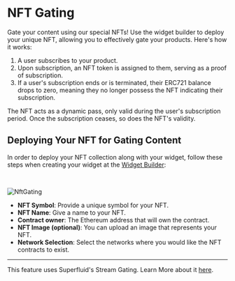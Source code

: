 
# NFT Gating

Gate your content using our special NFTs! Use the widget builder to deploy your unique NFT, allowing you to effectively gate your products. Here's how it works:

1. A user subscribes to your product.
2. Upon subscription, an NFT token is assigned to them, serving as a proof of subscription.
3. If a user's subscription ends or is terminated, their ERC721 balance drops to zero, meaning they no longer possess the NFT indicating their subscription.

<Callout>
The NFT acts as a dynamic pass, only valid during the user's subscription period. Once the subscription ceases, so does the NFT's validity.
</Callout>

## Deploying Your NFT for Gating Content

In order to deploy your NFT collection along with your widget, follow these steps when creating your widget at the [Widget Builder](https://checkout-builder.superfluid.finance/builder):

&nbsp;

<div style={{ display: 'flex', flexDirection: 'column', alignItems: 'center', justifyContent: 'center' }}>
<Image src="/nftGating.png" alt="NftGating" width={400} height={1000} />
</div>

- **NFT Symbol**: Provide a unique symbol for your NFT.
- **NFT Name**: Give a name to your NFT.
- **Contract owner**: The Ethereum address that will own the contract.
- **NFT Image (optional)**: You can upload an image that represents your NFT.
- **Network Selection**: Select the networks where you would like the NFT contracts to exist.

---
This feature uses Superfluid's Stream Gating. Learn More about it [here](https://github.com/superfluid-finance/stream-gating/).